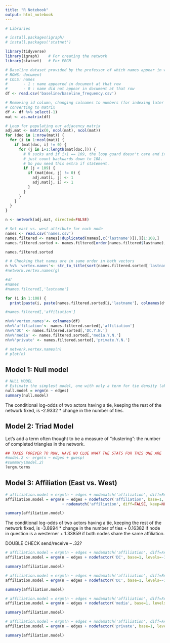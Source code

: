 ```yaml
---
title: "R Notebook"
output: html_notebook
---
```


```r
# Libraries

# install.packages(igraph)
# install.packages('statnet')

library(tidyverse)
library(igraph)    # For creating the network
library(statnet)   # For ERGM
```

```r
# Baseline dataset provided by the professor of which names appear in which document
# ROWS: document
# COLS: names
#       - 1 : name appeared in document at that row
#       - 0 : name did not appear in document at that row
df <- read.csv('baseline/baseline_frequency.csv')

# Removing id column, changing colnames to numbers (for indexing later on),
# converting to matrix
df <- df %>% select(-1) 
mat <- as.matrix(df)

# Loop for populating our adjacency matrix
adj.mat <- matrix(0, ncol(mat), ncol(mat))
for (doc in 1:nrow(mat)) {
  for (i in 1:ncol(mat)) {
    if (mat[doc, i] != 0) {
      for (j in i+1:length(mat[doc,])) {
        # R sucks and if i+1 == 109, the loop guard doesn't care and it will 
        # just count backwards down to 108.
        # So you need this extra if statement.
        if (j < 109) {
          if (mat[doc, j] != 0) {
            adj.mat[i, j] <- 1
            adj.mat[j, i] <- 1
          }
        }
      }
    }
  }
}
```

```r
n <- network(adj.mat, directed=FALSE)

# Set east vs. west attribute for each node
names <- read.csv('names.csv')
names.filtered <- names[!duplicated(names[,c('lastname')]),][1:108,]
names.filtered.sorted <- names.filtered[order(names.filtered$lastname),]

names.filtered.sorted

# # Checking that names are in same order in both vectors
n %v% 'vertex.names'<- str_to_title(sort(names.filtered.sorted['lastname']))
#network.vertex.names(g)

#df
#names
#names.filtered[,'lastname']

for (i in 1:108) {
  print(paste(i, paste(names.filtered.sorted[i,'lastname'], colnames(df)[i]))) }

#names.filtered[,'affiliation']

n%v%'vertex.names'<- colnames(df)
n%v%'affiliation'<- names.filtered.sorted[,'affiliation']
n%v%'DC' <- names.filtered.sorted[,'DC.Y.N.']
n%v%'media' <- names.filtered.sorted[,'media.Y.N.']
n%v%'private' <- names.filtered.sorted[,'private.Y.N.']

# network.vertex.names(n)
# plot(n)
```

## Model 1: Null model

```r
# NULL MODEL
# Estimate the simplest model, one with only a term for tie density (akin to an intercept term in a glm)
null.model = ergm(n ~ edges)
summary(null.model)
```

The conditional log-odds of two actors having a tie, keeping the rest of the network fixed, is -2.9332 * change in the number of ties.

## Model 2: Triad Model

Let’s add a term often thought to be a measure of “clustering”: the number of completed triangles in the network.

```r
## TAKES FOREVER TO RUN, HAVE NO CLUE WHAT THE STATS FOR THIS ONE ARE
#model.2 <- ergm(n ~ edges + gwesp)
#summary(model.2)
?ergm.terms
```

## Model 3: Affiliation (East vs. West)

```r
# affiliation.model = ergm(n ~ edges + nodematch('affiliation', diff=FALSE, keep=NULL, levels=NULL))
affiliation.model = ergm(n ~ edges + nodefactor('affiliation', base=1, levels=-1) 
                         + nodematch('affiliation', diff=FALSE, keep=NULL, levels=NULL))

summary(affiliation.model)
```

The conditional log-odds of two actors having a tie, keeping the rest of the network fixed, is -3.8994 * change in the number of ties + 0.16382 if node in question is a westerner + 1.33859 if both nodes share the same affiliation.\

DOUBLE CHECK send/receive -- .32?

```r
# affiliation.model = ergm(n ~ edges + nodematch('affiliation', diff=FALSE, keep=NULL, levels=NULL))
affiliation.model = ergm(n ~ edges + nodefactor('DC', base=1, levels=-1))

summary(affiliation.model)
```

```r
# affiliation.model = ergm(n ~ edges + nodematch('affiliation', diff=FALSE, keep=NULL, levels=NULL))
affiliation.model = ergm(n ~ edges + nodefactor('DC', base=1, levels=-1))

summary(affiliation.model)
```

```r
# affiliation.model = ergm(n ~ edges + nodematch('affiliation', diff=FALSE, keep=NULL, levels=NULL))
affiliation.model = ergm(n ~ edges + nodefactor('media', base=1, levels=-1))

summary(affiliation.model)
```


```r
# affiliation.model = ergm(n ~ edges + nodematch('affiliation', diff=FALSE, keep=NULL, levels=NULL))
affiliation.model = ergm(n ~ edges + nodefactor('private', base=1, levels=-1))

summary(affiliation.model)
```
